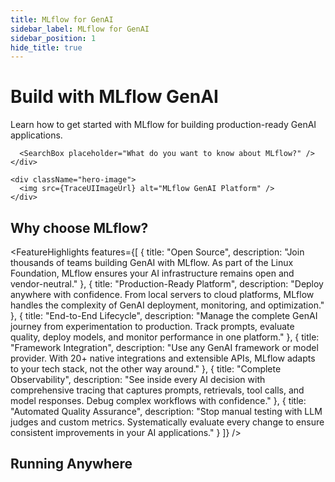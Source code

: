 ```yaml
---
title: MLflow for GenAI
sidebar_label: MLflow for GenAI
sidebar_position: 1
hide_title: true
---
```



<div className="hero-section">
  <div className="hero-content">
    <div className="hero-text">
      <h1>Build with MLflow GenAI</h1>
      <p>Learn how to get started with MLflow for building production-ready GenAI applications.</p>

      <SearchBox placeholder="What do you want to know about MLflow?" />
    </div>

    <div className="hero-image">
      <img src={TraceUIImageUrl} alt="MLflow GenAI Platform" />
    </div>

  </div>
</div>

<TilesGrid>
  <TileCard
    icon={Play}
    title="Get Started"
    description="Build your first GenAI app with MLflow"
    href="/genai/getting-started"
    linkText="Start building →"
  />

  <TileCard
    icon={Settings}
    title="Environment Setup"
    description="Install and configure MLflow"
    href="/genai/getting-started/connect-environment"
    linkText="Setup guide →"
  />

  <TileCard
    icon={BookOpen}
    title="API Reference"
    description="Complete API documentation"
    href="https://mlflow.org/docs/latest/api_reference/index.html"
    linkText="Browse APIs →"
  />

  <TileCard
    icon={Search}
    title="Tracing & Debug"
    description="Observe AI application flows"
    href="/genai/tracing"
    linkText="Start tracing →"
  />

  <TileCard
    icon={CheckCircle}
    title="Evaluation"
    description="Test and improve AI quality"
    href="/genai/eval-monitor/"
    linkText="Evaluate apps →"
  />

  <TileCard
    icon={Edit3}
    title="Prompt Engineering"
    description="Design and version prompts"
    href="/genai/prompt-registry/"
    linkText="Engineer prompts →"
  />

  <TileCard
    icon={Rocket}
    title="Deploy & Serve"
    description="Production deployment guide"
    href="/genai/serving"
    linkText="Deploy apps →"
  />

  <TileCard
    icon={BarChart3}
    title="Classical ML"
    description="Traditional ML workflows"
    href="/ml"
    linkText="Explore ML →"
  />

  <TileCard
    icon={Link}
    title="Integrations"
    description="Framework connections"
    href="/genai/tracing/integrations"
    linkText="View integrations →"
  />
</TilesGrid>

## Why choose MLflow?

<FeatureHighlights features={[
  {
    title: "Open Source",
    description: "Join thousands of teams building GenAI with MLflow. As part of the Linux Foundation, MLflow ensures your AI infrastructure remains open and vendor-neutral."
  },
  {
    title: "Production-Ready Platform",
    description: "Deploy anywhere with confidence. From local servers to cloud platforms, MLflow handles the complexity of GenAI deployment, monitoring, and optimization."
  },
  {
    title: "End-to-End Lifecycle",
    description: "Manage the complete GenAI journey from experimentation to production. Track prompts, evaluate quality, deploy models, and monitor performance in one platform."
  },
  {
    title: "Framework Integration",
    description: "Use any GenAI framework or model provider. With 20+ native integrations and extensible APIs, MLflow adapts to your tech stack, not the other way around."
  },
  {
    title: "Complete Observability",
    description: "See inside every AI decision with comprehensive tracing that captures prompts, retrievals, tool calls, and model responses. Debug complex workflows with confidence."
  },
  {
    title: "Automated Quality Assurance",
    description: "Stop manual testing with LLM judges and custom metrics. Systematically evaluate every change to ensure consistent improvements in your AI applications."
  }
]} />

## Running Anywhere

<Platform />
